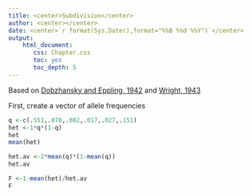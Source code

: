 ```yaml
---
title: <center>Subdivision</center>
author: <center></center>
date: <center>`r format(Sys.Date(),format="%%B %%d %%Y")`</center>
output: 
    html_document:
       css: Chapter.css
       toc: yes
       toc_depth: 5
---
```


Based on [Dobzhansky and Eppling, 1942](http://www.ncbi.nlm.nih.gov/pmc/articles/PMC1209161/pdf/317.pdf) and [Wright, 1943](http://www.ncbi.nlm.nih.gov/pmc/articles/PMC1209197/pdf/139.pdf)

First, create a vector of allele frequencies

```r
q <-c(.551,.078,.002,.017,.027,.151)
het <-1*q*(1-q)
het
mean(het)
```
```r
het.av <-2*mean(q)*(1-mean(q))
het.av
```
```r
F <-1-mean(het)/het.av
F
```

